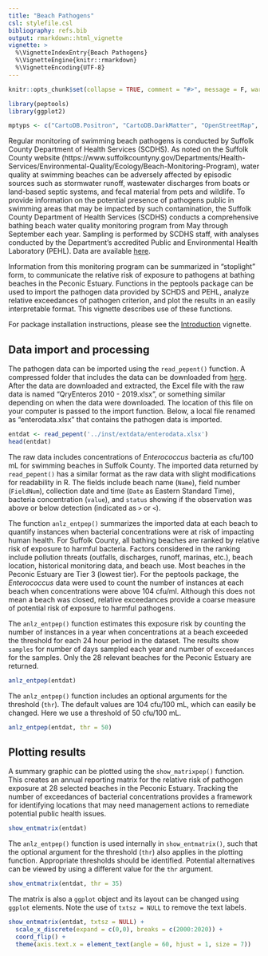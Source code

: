 ```yaml
---
title: "Beach Pathogens"
csl: stylefile.csl
bibliography: refs.bib
output: rmarkdown::html_vignette
vignette: >
  %\VignetteIndexEntry{Beach Pathogens}
  %\VignetteEngine{knitr::rmarkdown}
  %\VignetteEncoding{UTF-8}
---
```


```r
knitr::opts_chunk$set(collapse = TRUE, comment = "#>", message = F, warning = F, fig.align = 'center')

library(peptools)
library(ggplot2)

mptyps <- c("CartoDB.Positron", "CartoDB.DarkMatter", "OpenStreetMap", "Esri.WorldImagery", "OpenTopoMap")
```

Regular monitoring of swimming beach pathogens is conducted by Suffolk County Department of Health Services (SCDHS).  As noted on the Suffolk County website (https://www.suffolkcountyny.gov/Departments/Health-Services/Environmental-Quality/Ecology/Beach-Monitoring-Program), water quality at swimming beaches can be adversely affected by episodic sources such as stormwater runoff, wastewater discharges from boats or land-based septic systems, and fecal material from pets and wildlife. To provide information on the potential presence of pathogens public in swimming areas that may be impacted by such contamination, the Suffolk County Department of Health Services (SCDHS) conducts a comprehensive bathing beach water quality monitoring program from May through September each year. Sampling is performed by SCDHS staff, with analyses conducted by the Department’s accredited Public and Environmental Health Laboratory (PEHL). Data are available [here](https://gisportal.suffolkcountyny.gov/gis/home/item.html?id=025cb4dadb57413980dbd7e760b94da8).

Information from this monitoring program can be summarized in "stoplight" form, to communicate the relative risk of exposure to pathogens at bathing beaches in the Peconic Estuary. Functions in the peptools package can be used to import the pathogen data provided by SCHDS and PEHL, analyze relative exceedances of pathogen criterion, and plot the results in an easily interpretable format.  This vignette describes use of these functions.

For package installation instructions, please see the [Introduction](https://tbep-tech.github.io/peptools/articles/Introduction.html) vignette. 

## Data import and processing

The pathogen data can be imported using the `read_pepent()` function. A compressed folder that includes the data can be downloaded from [here](https://gisportal.suffolkcountyny.gov/gis/home/item.html?id=025cb4dadb57413980dbd7e760b94da8).  After the data are downloaded and extracted, the Excel file with the raw data is named "QryEnteros 2010 - 2019.xlsx", or something similar depending on when the data were downloaded.  The location of this file on your computer is passed to the import function. Below, a local file renamed as "enterodata.xlsx" that contains the pathogen data is imported. 

```r
entdat <- read_pepent('../inst/extdata/enterodata.xlsx')
head(entdat)
```

The raw data includes concentrations of *Enterococcus* bacteria as cfu/100 mL for swimming beaches in Suffolk County.  The imported data returned by `read_pepent()` has a similar format as the raw data with slight modifications for readability in R.  The fields include beach name (`Name`), field number (`FieldNum`), collection date and time (`Date` as Eastern Standard Time), bacteria concentration (`value`), and `status` showing if the observation was above or below detection (indicated as `>` or `<`).  

The function `anlz_entpep()` summarizes the imported data at each beach to quantify instances when bacterial concentrations were at risk of impacting human health. For Suffolk County, all bathing beaches are ranked by relative risk of exposure to harmful bacteria. Factors considered in the ranking include pollution threats (outfalls, discharges, runoff, marinas, etc.), beach location, historical monitoring data, and beach use.  Most beaches in the Peconic Estuary are Tier 3 (lowest tier). For the peptools package, the *Enterococcus* data were used to count the number of instances at each beach when concentrations were above 104 cfu/ml.  Although this does not mean a beach was closed, relative exceedances provide a coarse measure of potential risk of exposure to harmful pathogens. 

The `anlz_entpep()` function estimates this exposure risk by counting the number of instances in a year when concentrations at a beach exceeded the threshold for each 24 hour period in the dataset.  The results show `samples` for number of days sampled each year and number of `exceedances` for the samples. Only the 28 relevant beaches for the Peconic Estuary are returned.

```r
anlz_entpep(entdat)
```

The `anlz_entpep()` function includes an optional arguments for the threshold (`thr`).  The default values are 104 cfu/100 mL, which can easily be changed. Here we use a threshold of 50 cfu/100 mL.

```r
anlz_entpep(entdat, thr = 50)
```

## Plotting results

A summary graphic can be plotted using the `show_matrixpep()` function. This creates an annual reporting matrix for the relative risk of pathogen exposure at 28 selected beaches in the Peconic Estuary. Tracking the number of exceedances of bacterial concentrations provides a framework for identifying locations that may need management actions to remediate potential public health issues.  

```r
show_entmatrix(entdat)
```

The `anlz_entpep()` function is used internally in `show_entmatrix()`, such that the optional argument for the threshold (`thr`) also applies in the plotting function.  Appropriate thresholds should be identified. Potential alternatives can be viewed by using a different value for the `thr` argument. 

```r
show_entmatrix(entdat, thr = 35)
```

The matrix is also a `ggplot` object and its layout can be changed using `ggplot` elements. Note the use of `txtsz = NULL` to remove the text labels. 

```r
show_entmatrix(entdat, txtsz = NULL) +
  scale_x_discrete(expand = c(0,0), breaks = c(2000:2020)) + 
  coord_flip() +
  theme(axis.text.x = element_text(angle = 60, hjust = 1, size = 7))
```

